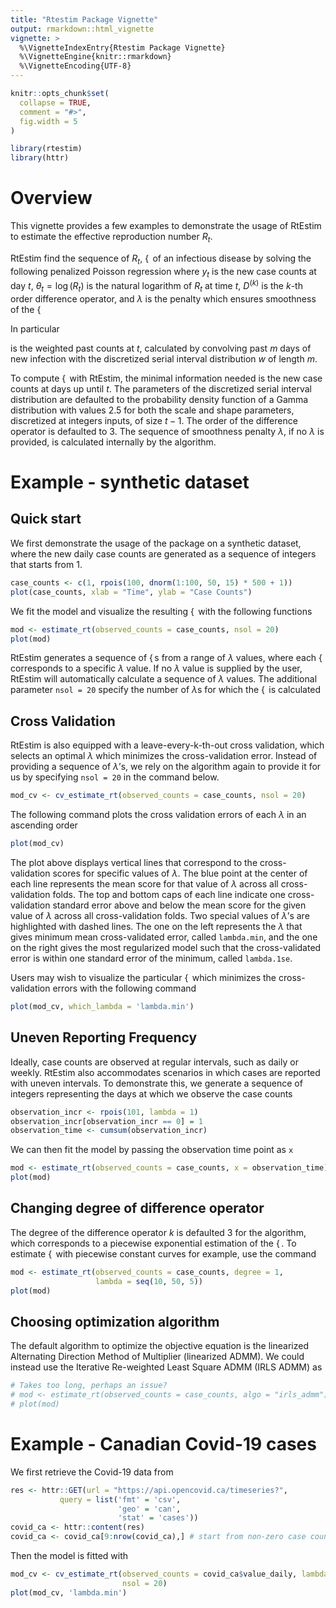 ```yaml
---
title: "Rtestim Package Vignette"
output: rmarkdown::html_vignette
vignette: >
  %\VignetteIndexEntry{Rtestim Package Vignette}
  %\VignetteEngine{knitr::rmarkdown}
  %\VignetteEncoding{UTF-8}
---
```


```r
knitr::opts_chunk$set(
  collapse = TRUE,
  comment = "#>",
  fig.width = 5
)
```

```r
library(rtestim)
library(httr)
```

\newcommand{\argmin}{\mathop{\mathrm{argmin}}}
\newcommand{\Rtseq}{\mathop{\{R_t\}_{t=1}^n}}

# Overview

This vignette provides a few examples to demonstrate the usage of RtEstim to 
estimate the effective reproduction number $R_t$.

RtEstim find the sequence of $R_t$, $\Rtseq$ of an infectious disease by solving 
the following penalized Poisson regression
\begin{equation} \label{eq:objective_fn}
    \hat{\theta} = \argmin_{\theta} \frac{1}{n} \sum_{t=1}^n \left(e^{\theta_{t}}x_t - y_t\theta_{t}\right) + \lambda \Vert D^{(k)} \theta \Vert_1
\end{equation}
where $y_t$ is the new case counts at day $t$, $\theta_{t} = \log(R_t)$ is the 
natural logarithm of $R_t$ at time $t$, $D^{(k)}$ is the $k$-th order difference 
operator, and $\lambda$ is the penalty which ensures smoothness of the $\Rtseq$

In particular

\begin{equation}
x_t = \sum_{a = 1}^m y_{t-a} w_a
\end{equation}

is the weighted past counts at $t$, calculated by convolving past $m$ days of
new infection with the discretized serial interval distribution $w$ of length $m$.

To compute $\Rtseq$ with RtEstim, the minimal information needed is the new case
counts at days up until $t$. The parameters of the discretized serial interval
distribution are defaulted to the probability density function of a Gamma 
distribution with values $2.5$ for both the scale and shape parameters, discretized
at integers inputs, of size $t-1$. The order of the difference operator is defaulted 
to $3$. The sequence of smoothness penalty $\lambda$, if no $\lambda$ is provided, 
is calculated internally by the algorithm.

# Example - synthetic dataset

## Quick start

We first demonstrate the usage of the package on a synthetic dataset, where the
new daily case counts are generated as a sequence of integers that starts from 1. 

```r
case_counts <- c(1, rpois(100, dnorm(1:100, 50, 15) * 500 + 1))
plot(case_counts, xlab = "Time", ylab = "Case Counts")
```

We fit the model and visualize the resulting $\Rtseq$ with the following functions

```r
mod <- estimate_rt(observed_counts = case_counts, nsol = 20)
plot(mod)
```

RtEstim generates a sequence of $\Rtseq$s from a range of $\lambda$ values,
where each $\Rtseq$ corresponds to a specific $\lambda$ value. If no $\lambda$ 
value is supplied by the user, RtEstim will automatically calculate a sequence 
of $\lambda$ values. The additional parameter `nsol = 20` specify the number of 
$\lambda$s for which the $\Rtseq$ is calculated


## Cross Validation

RtEstim is also equipped with a leave-every-k-th-out cross validation, which 
selects an optimal $\lambda$ which minimizes the cross-validation error. Instead 
of providing a sequence of $\lambda$'s, we rely on the algorithm again to provide
it for us by specifying `nsol = 20` in the command below.

```r
mod_cv <- cv_estimate_rt(observed_counts = case_counts, nsol = 20)
```

The following command plots the cross validation errors of each $\lambda$ in an 
ascending order

```r
plot(mod_cv)
```

The plot above displays vertical lines that correspond to the cross-validation scores 
for specific values of $\lambda$. The blue point at the center of each line 
represents the mean score for that value of $\lambda$ across all cross-validation
folds. The top and bottom caps of each line indicate one cross-validation 
standard error above and below the mean score for the given value of $\lambda$ 
across all cross-validation folds. Two special values of $\lambda$'s are 
highlighted with dashed lines. The one on the left represents the $\lambda$ that
gives minimum mean cross-validated error, called `lambda.min`, and the one on the
right gives the most regularized model such that the cross-validated error is 
within one standard error of the minimum, called `lambda.1se`.

Users may wish to visualize the particular $\Rtseq$ which minimizes the cross-validation 
errors with the following command

```r
plot(mod_cv, which_lambda = 'lambda.min')
```


## Uneven Reporting Frequency

Ideally, case counts are observed at regular intervals, such as daily or 
weekly. RtEstim also accommodates scenarios in which cases are reported 
with uneven intervals. To demonstrate this, we generate a sequence of integers
representing the days at which we observe the case counts

```r
observation_incr <- rpois(101, lambda = 1)
observation_incr[observation_incr == 0] = 1
observation_time <- cumsum(observation_incr)
```

We can then fit the model by passing the observation time point as `x`

```r
mod <- estimate_rt(observed_counts = case_counts, x = observation_time)
plot(mod)
```


## Changing degree of difference operator

The degree of the difference operator $k$ is defaulted 3 for the algorithm, which
corresponds to a piecewise exponential estimation of the $\Rtseq$. To estimate
$\Rtseq$ with piecewise constant curves for example, use the command

```r
mod <- estimate_rt(observed_counts = case_counts, degree = 1,
                   lambda = seq(10, 50, 5))
plot(mod)
```


## Choosing optimization algorithm

The default algorithm to optimize the objective equation is the linearized 
Alternating Direction Method of Multiplier (linearized ADMM). We could instead
use the Iterative Re-weighted Least Square ADMM (IRLS ADMM) as

```r
# Takes too long, perhaps an issue?
# mod <- estimate_rt(observed_counts = case_counts, algo = "irls_admm")
# plot(mod)
```


# Example - Canadian Covid-19 cases

We first retrieve the Covid-19 data from \textit{OpenCovid.ca}

```r
res <- httr::GET(url = "https://api.opencovid.ca/timeseries?",
           query = list('fmt' = 'csv',
                        'geo' = 'can',
                        'stat' = 'cases'))
covid_ca <- httr::content(res)
covid_ca <- covid_ca[9:nrow(covid_ca),] # start from non-zero case counts
```

Then the model is fitted with
```r
mod_cv <- cv_estimate_rt(observed_counts = covid_ca$value_daily, lambdamin = 10,
                         nsol = 20)
plot(mod_cv, 'lambda.min')
```




